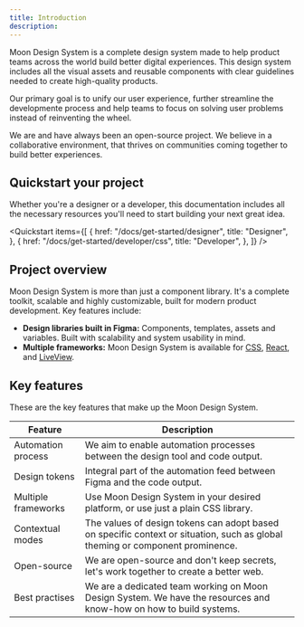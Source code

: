 ```yaml
---
title: Introduction
description:
---
```


Moon Design System is a complete design system made to help product teams across the world build better digital experiences. This design system includes all the visual assets and reusable components with clear guidelines needed to create high-quality products.

Our primary goal is to unify our user experience, further streamline the developmente process and help teams to focus on solving user problems instead of reinventing the wheel.

We are and have always been an open-source project. We believe in a collaborative environment, that thrives on communities coming together to build better experiences.

## Quickstart your project

Whether you're a designer or a developer, this documentation includes all the necessary resources you'll need to start building your next great idea.

<Quickstart
  items={[
    {
      href: "/docs/get-started/designer",
      title: "Designer",
    },
    {
      href: "/docs/get-started/developer/css",
      title: "Developer",
    },
  ]}
/>

## Project overview

Moon Design System is more than just a component library. It's a complete toolkit, scalable and highly customizable, built for modern product development. Key features include:

- **Design libraries built in Figma:** Components, templates, assets and variables. Built with scalability and system usability in mind.
- **Multiple frameworks:** Moon Design System is available for [CSS](https://ui.moondesignsystem.com), [React](https://react.moondesignsystem.com), and [LiveView](https://liveview.moondesignsystem.com/).

## Key features

These are the key features that make up the Moon Design System.

| **Feature**         | **Description**                                                                                                               |
| ------------------- | ----------------------------------------------------------------------------------------------------------------------------- |
| Automation process  | We aim to enable automation processes between the design tool and code output.                                                |
| Design tokens       | Integral part of the automation feed between Figma and the code output.                                                       |
| Multiple frameworks | Use Moon Design System in your desired platform, or use just a plain CSS library.                                             |
| Contextual modes    | The values of design tokens can adopt based on specific context or situation, such as global theming or component prominence. |
| Open-source         | We are open-source and don't keep secrets, let's work together to create a better web.                                        |
| Best practises      | We are a dedicated team working on Moon Design System. We have the resources and know-how on how to build systems.            |
